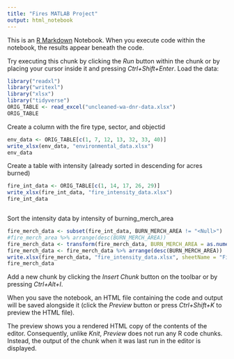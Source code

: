 ```yaml
---
title: "Fires MATLAB Project"
output: html_notebook
---
```


This is an [R Markdown](http://rmarkdown.rstudio.com) Notebook. When you execute code within the notebook, the results appear beneath the code. 

Try executing this chunk by clicking the *Run* button within the chunk or by placing your cursor inside it and pressing *Ctrl+Shift+Enter*. 
Load the data:

```r
library("readxl")
library("writexl")
library("xlsx")
library("tidyverse")
ORIG_TABLE <- read_excel("uncleaned-wa-dnr-data.xlsx")
ORIG_TABLE
```
Create a column with the fire type, sector, and objectid
```r
env_data <- ORIG_TABLE[c(1, 7, 12, 13, 32, 33, 40)]
write_xlsx(env_data, "environmental_data.xlsx")
env_data
```
Create a table with intensity (already sorted in descending for acres burned)
```r
fire_int_data <- ORIG_TABLE[c(1, 14, 17, 26, 29)]
write_xlsx(fire_int_data, "fire_intensity_data.xlsx")
fire_int_data
```


```r
```
Sort the intensity data by intensity of burning_merch_area
```r
fire_merch_data <- subset(fire_int_data, BURN_MERCH_AREA != "<Null>")
#fire_merch_area %>% arrange(desc(BURN_MERCH_AREA))
fire_merch_data <- transform(fire_merch_data, BURN_MERCH_AREA = as.numeric(BURN_MERCH_AREA))
fire_merch_data <- fire_merch_data %>% arrange(desc(BURN_MERCH_AREA))
write.xlsx(fire_merch_data, "fire_intensity_data.xlsx", sheetName = "Fire_Merch_Data", append = TRUE)
fire_merch_data

```

Add a new chunk by clicking the *Insert Chunk* button on the toolbar or by pressing *Ctrl+Alt+I*.

When you save the notebook, an HTML file containing the code and output will be saved alongside it (click the *Preview* button or press *Ctrl+Shift+K* to preview the HTML file).

The preview shows you a rendered HTML copy of the contents of the editor. Consequently, unlike *Knit*, *Preview* does not run any R code chunks. Instead, the output of the chunk when it was last run in the editor is displayed.
